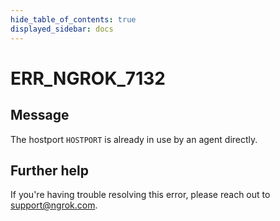 ```yaml
---
hide_table_of_contents: true
displayed_sidebar: docs
---
```



# ERR_NGROK_7132

## Message

The hostport `HOSTPORT` is already in use by an agent directly.

<ErrorDetails error="err_ngrok_7132" />

## Further help

If you're having trouble resolving this error, please reach out to [support@ngrok.com](mailto:support@ngrok.com?subject=Help%20with%20ERR_NGROK_7132).
